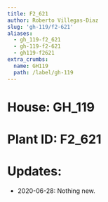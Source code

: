 ```yaml
---
title: F2_621
author: Roberto Villegas-Diaz
slug: 'gh-119/f2-621'
aliases:
  - gh_119-f2_621
  - gh-119-f2-621
  - gh119-f2621
extra_crumbs:
  name: GH119
  path: /label/gh-119
---
```


# **House**: GH_119
# **Plant ID**: F2_621
# **Updates**: 
 - 2020-06-28: Nothing new.
